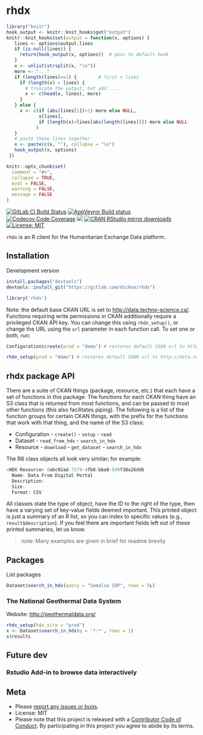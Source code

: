 rhdx
=====

```r
library("knitr")
hook_output <- knitr::knit_hooks$get("output")
knitr::knit_hooks$set(output = function(x, options) {
   lines <- options$output.lines
   if (is.null(lines)) {
     return(hook_output(x, options))  # pass to default hook
   }
   x <- unlist(strsplit(x, "\n"))
   more <- "..."
   if (length(lines)==1) {        # first n lines
     if (length(x) > lines) {
       # truncate the output, but add ....
       x <- c(head(x, lines), more)
     }
   } else {
     x <- c(if (abs(lines[1])>1) more else NULL,
            x[lines],
            if (length(x)>lines[abs(length(lines))]) more else NULL
           )
   }
   # paste these lines together
   x <- paste(c(x, ""), collapse = "\n")
   hook_output(x, options)
 })

knitr::opts_chunk$set(
  comment = "#>",
  collapse = TRUE,
  eval = FALSE,
  warning = FALSE,
  message = FALSE
)
```

[![GitLab CI Build Status](https://gitlab.com/dickoa/rhdx/badges/master/build.svg)](https://gitlab.com/dickoa/rhdx/pipelines) 
[![AppVeyror Build status](https://ci.appveyor.com/api/projects/status/qytbcx7vjq0t9ao5/branch/master?svg=true)](https://ci.appveyor.com/project/dickoa/rhdx) 
[![Codecov Code Coverage](https://codecov.io/gl/dickoa/rhdx/branch/master/graph/badge.svg)](https://codecov.io/gl/dickoa/rhdx)
[![](http://www.r-pkg.org/badges/version/rhdx)](http://www.r-pkg.org/pkg/rhdx)
[![CRAN RStudio mirror downloads](http://cranlogs.r-pkg.org/badges/rhdx)](http://www.r-pkg.org/pkg/rhdx)
[![License: MIT](https://img.shields.io/badge/License-MIT-yellow.svg)](https://opensource.org/licenses/MIT)

`rhdx` is an R client for the Humanitarian Exchange Data platform.

## Installation

Development version

```r
install.packages("devtools")
devtools::install_git("https://gitlab.com/dickoa/rhdx")
```

```r
library('rhdx')
```


Note: the default base CKAN URL is set to
[http://data.techno-science.ca/](http://data.techno-science.ca/).
Functions requiring write permissions in CKAN additionally require a privileged
CKAN API key.
You can change this using `rhdx_setup()`, or change the URL using the `url`
parameter in each function call.
To set one or both, run:

```r
Configuration$create(prod = "demo") # restores default CKAN url to http://data.techno-science.ca/
```

```r
rhdx_setup(prod = "demo") # restores default CKAN url to http://data.techno-science.ca/
```


## rhdx package API
There are a suite of CKAN things (package, resource, etc.) that each have a set of functions in this package. The functions for each CKAN thing have an S3 class that is returned from most functions, and can be passed to most other functions (this also facilitates piping). The following is a list of the function groups for certain CKAN things, with the prefix for the functions that work with that thing, and the name of the S3 class:

+ Configuration - `create()` - `setup` - `read`
+ Dataset - `read_from_hdx` - `search_in_hdx`
+ Resource - `download` - `get_dataset` - `search_in_hdx`

The R6 class objects all look very similar; for example:

```r
<HDX Resource> 8abc92ad-7379-4fb8-bba0-549f38a26ddb
  Name: Data From Digital Portal
  Description:
  Size:
  Format: CSV
```

All classes state the type of object, have the ID to the right of the type, then have a varying set of key-value fields deemed important. This printed object is just a summary of an R list, so you can index to specific values (e.g., `result$description`). If you feel there are important fields left out of these printed summaries, let us know.

> note: Many examples are given in brief for readme brevity

## Packages

List packages

```r
Dataset$search_in_hdx(query = "Somalia IDP", rows = 5L)
```

### The National Geothermal Data System

Website: [http://geothermaldata.org/](http://geothermaldata.org/)

```r
rhdx_setup(hdx_site = "prod")
x <- Dataset$search_in_hdx(q = '*:*', rows = 1)
x$results
```

## Future dev
### Rstudio Add-in to browse data interactively

## Meta

* Please [report any issues or bugs](https://gitlab.dickoa/rhdx/issues).
* License: MIT
* Please note that this project is released with a [Contributor Code of Conduct](CONDUCT.md). By participating in this project you agree to abide by its terms.
